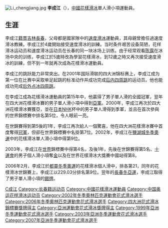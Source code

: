 [[File:Li_chengjiang.jpg|thumb]]
'''李成江'''（{{bd|1979年|4月28日|catIdx=Li,李}}），[[中華人民共和國|中國]][[花樣滑冰|花樣滑冰]]單人滑小項運動員。

==生涯==
李成江[[籍貫|籍貫]][[吉林省|吉林]][[長春|長春]]，父母都是國家隊中的[[速度滑冰|速度滑冰]]運動員，其母親曾擔任過速度滑冰教練。李成江於4歲開始接受速度滑冰的訓練。当时条件艰苦设备简陋，花样滑冰运动员和速度滑冰运动员在长春的同一块冰场上训练。由于经常观看[[陈露|陈露]]在冰场中央的训练，李成江於5歲時改為學習花樣滑冰，到12歲之時又再次接受速度滑冰的訓練，但不到一年就再次成為花樣滑冰運動員。

李成江的跳跃能力非常突出。在2001年国际滑联的四大洲锦标赛上，李成江成为第一位在比赛中采取单足起跳的标准动作并成功完成[[后内跳|后内四周跳]]的运动员。他也能成功完成[[后外点冰跳|后外点冰四周跳]]。

在李成江成為花樣滑冰運動員的第15年中，他贏得了男子單人滑的全國冠軍，翌年在四大洲花樣滑冰賽的男子單人滑小項中得到[[亞軍|亞軍]]。2000年，李成江再次於四大洲花樣滑冰賽獲亞，並在[[日本|日本]]NHK杯中的男子單人滑得到季軍，並且在首次參與的世界錦標賽中排名第5位，令人眼前一亮。

在世錦賽得到第5後的1年，李成江再次給人一個驚喜，他在四大洲花樣滑冰賽中首度奪得[[冠軍|冠軍]]，但卻在世界錦標賽中名掛第7位。2002年，李成江在[[2002年冬季奧林匹克運動會|鹽湖城冬季奧運]]中的花樣滑冰單人滑小項中得第9位。

2003年，李成江在[[世界|世界]]錦標賽中得第4名，及後1年，先後在世錦賽得第5名、[[中華人民共和國第十屆運動會|十運會]]的男子個人滑小項奪[[金牌|金]]以及在世界花樣滑冰大獎賽中國站得第8。

2006年2月，李成江於[[2006年冬季奥林匹克运动会|都靈冬季奧運]]的花樣滑冰個人滑中，排各第21，同年的花樣滑冰世錦賽上，李成江以229.03分排名第9位。翌年的[[2007年亞洲冬季運動會|長春冬亞運]]，李成江取得了男子單人滑小項的[[銀牌|銀牌]]。

{{commonscat|Li Chengjiang}}
{{DEFAULTSORT:Li Chengjiang}}
[[Category:李姓|C成江]]
[[Category:长春籍运动员|Category:长春籍运动员]]
[[Category:中國花樣滑冰運動員|Category:中國花樣滑冰運動員]]
[[Category:中国奥运花样滑冰运动员|Category:中国奥运花样滑冰运动员]]
[[Category:2002年冬季奧林匹克運動會花式滑冰選手|Category:2002年冬季奧林匹克運動會花式滑冰選手]]
[[Category:2006年冬季奧林匹克運動會花式滑冰選手|Category:2006年冬季奧林匹克運動會花式滑冰選手]]
[[Category:四大洲花式滑冰錦標賽獎牌得主|Category:四大洲花式滑冰錦標賽獎牌得主]]
[[Category:亞洲運動會花式滑冰獎牌得主|Category:亞洲運動會花式滑冰獎牌得主]]
[[Category:1999年亞洲冬季運動會花式滑冰選手|Category:1999年亞洲冬季運動會花式滑冰選手]]
[[Category:2003年亞洲冬季運動會花式滑冰選手|Category:2003年亞洲冬季運動會花式滑冰選手]]
[[Category:2007年亞洲冬季運動會花式滑冰選手|Category:2007年亞洲冬季運動會花式滑冰選手]]